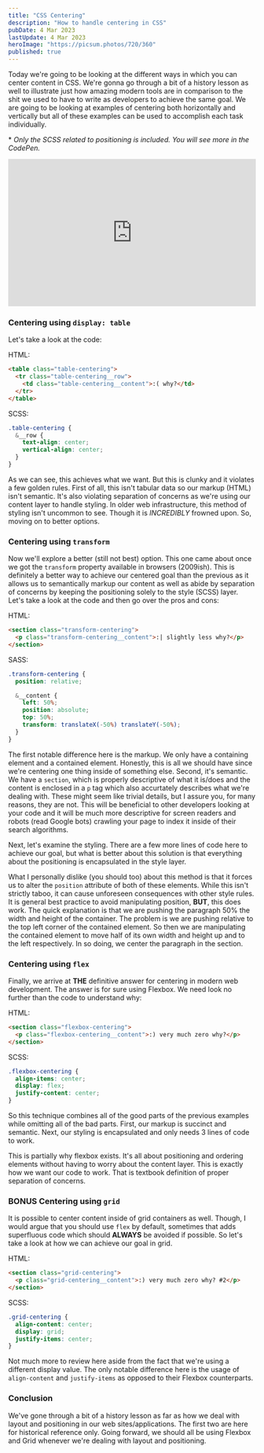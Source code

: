 ```yaml
---
title: "CSS Centering"
description: "How to handle centering in CSS"
pubDate: 4 Mar 2023
lastUpdate: 4 Mar 2023
heroImage: "https://picsum.photos/720/360"
published: true
---
```


Today we're going to be looking at the different ways in which you can center content in CSS. We're gonna go through a bit of a history lesson as well to illustrate just how amazing modern tools are in comparison to the shit we used to have to write as developers to achieve the same goal. We are going to be looking at examples of centering both horizontally and vertically but all of these examples can be used to accomplish each task individually.

\* _Only the SCSS related to positioning is included. You will see more in the CodePen._

<iframe
  height="300"
  style="width: 100%;"
  scrolling="no"
  title="Centering Content in CSS"
  src="https://codepen.io/donhamiltoniii/embed/bGpxQKd?default-tab=html%2Cresult"
  frameborder="no"
  loading="lazy"
  allowtransparency="true"
  allowfullscreen="true"
>
  See the Pen
  <a href="https://codepen.io/donhamiltoniii/pen/bGpxQKd">
    Centering Content in CSS
  </a>
  by Don Hamilton III (
  <a href="https://codepen.io/donhamiltoniii">@donhamiltoniii</a>) on
  <a href="https://codepen.io">CodePen</a>.
</iframe>

### Centering using `display: table`

Let's take a look at the code:

HTML:

```html
<table class="table-centering">
  <tr class="table-centering__row">
    <td class="table-centering__content">:( why?</td>
  </tr>
</table>
```

SCSS:

```scss
.table-centering {
  &__row {
    text-align: center;
    vertical-align: center;
  }
}
```

As we can see, this achieves what we want. But this is clunky and it violates a few golden rules. First of all, this isn't tabular data so our markup (HTML) isn't semantic. It's also violating separation of concerns as we're using our content layer to handle styling. In older web infrastructure, this method of styling isn't uncommon to see. Though it is _INCREDIBLY_ frowned upon. So, moving on to better options.

### Centering using `transform`

Now we'll explore a better (still not best) option. This one came about once we got the `transform` property available in browsers (2009ish). This is definitely a better way to achieve our centered goal than the previous as it allows us to semantically markup our content as well as abide by separation of concerns by keeping the positioning solely to the style (SCSS) layer. Let's take a look at the code and then go over the pros and cons:

HTML:

```html
<section class="transform-centering">
  <p class="transform-centering__content">:| slightly less why?</p>
</section>
```

SASS:

```scss
.transform-centering {
  position: relative;

  &__content {
    left: 50%;
    position: absolute;
    top: 50%;
    transform: translateX(-50%) translateY(-50%);
  }
}
```

The first notable difference here is the markup. We only have a containing element and a contained element. Honestly, this is all we should have since we're centering one thing inside of something else. Second, it's semantic. We have a `section`, which is properly descriptive of what it is/does and the content is enclosed in a `p` tag which also accurtately describes what we're dealing with. These might seem like trivial details, but I assure you, for many reasons, they are not. This will be beneficial to other developers looking at your code and it will be much more descriptive for screen readers and robots (read Google bots) crawling your page to index it inside of their search algorithms.

Next, let's examine the styling. There are a few more lines of code here to achieve our goal, but what is better about this solution is that everything about the positioning is encapsulated in the style layer.

What I personally dislike (you should too) about this method is that it forces us to alter the `position` attribute of both of these elements. While this isn't strictly taboo, it can cause unforeseen consequences with other style rules. It is general best practice to avoid manipulating position, **BUT**, this does work. The quick explanation is that we are pushing the paragraph 50% the width and height of the container. The problem is we are pushing relative to the top left corner of the contained element. So then we are manipulating the contained element to move half of its own width and height up and to the left respectively. In so doing, we center the paragraph in the section.

### Centering using `flex`

Finally, we arrive at **THE** definitive answer for centering in modern web development. The answer is for sure using Flexbox. We need look no further than the code to understand why:

HTML:

```html
<section class="flexbox-centering">
  <p class="flexbox-centering__content">:) very much zero why?</p>
</section>
```

SCSS:

```scss
.flexbox-centering {
  align-items: center;
  display: flex;
  justify-content: center;
}
```

So this technique combines all of the good parts of the previous examples while omitting all of the bad parts. First, our markup is succinct and semantic. Next, our styling is encapsulated and only needs 3 lines of code to work.

This is partially why flexbox exists. It's all about positioning and ordering elements without having to worry about the content layer. This is exactly how we want our code to work. That is textbook definition of proper separation of concerns.

### **BONUS** Centering using `grid`

It is possible to center content inside of grid containers as well. Though, I would argue that you should use `flex` by default, sometimes that adds superfluous code which should **ALWAYS** be avoided if possible. So let's take a look at how we can achieve our goal in grid.

HTML:

```html
<section class="grid-centering">
  <p class="grid-centering__content">:) very much zero why? #2</p>
</section>
```

SCSS:

```scss
.grid-centering {
  align-content: center;
  display: grid;
  justify-items: center;
}
```

Not much more to review here aside from the fact that we're using a different display value. The only notable difference here is the usage of `align-content` and `justify-items` as opposed to their Flexbox counterparts.

### Conclusion

We've gone through a bit of a history lesson as far as how we deal with layout and positioning in our web sites/applications. The first two are here for historical reference only. Going forward, we should all be using Flexbox and Grid whenever we're dealing with layout and positioning.
